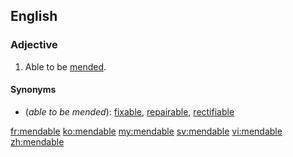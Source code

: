 ==English==

===Adjective===
{{en-adj}}

# Able to be [[mend]]ed.

====Synonyms====
*(''able to be mended''): [[fixable]], [[repairable]], [[rectifiable]]

[[fr:mendable]]
[[ko:mendable]]
[[my:mendable]]
[[sv:mendable]]
[[vi:mendable]]
[[zh:mendable]]